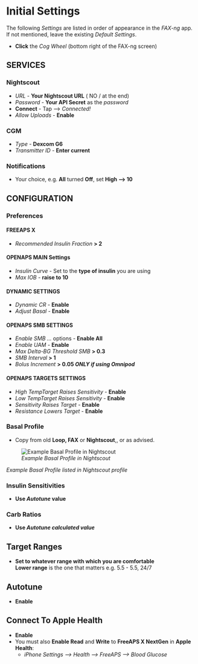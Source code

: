 # Initial Settings

The following *Settings* are listed in order of appearance in the *FAX-ng* app.  
If not mentioned, leave the existing _Default Settings_.

- **Click** the _Cog Wheel_ (bottom right of the FAX-ng screen)

## SERVICES

### Nightscout
- *URL* - **Your Nightscout URL** ( NO / at the end)
- *Password* -  **Your API Secret** as the *password*
- **Connect** - Tap --> *Connected!*
- *Allow Uploads* - **Enable**

### CGM
- *Type* - **Dexcom G6**
- *Transmitter ID* - **Enter current**

### Notifications
- Your choice, e.g. **All** turned **Off**, set **High ---> 10**

## CONFIGURATION

### Preferences

#### FREEAPS X
- *Recommended Insulin Fraction* **> 2**

#### OPENAPS MAIN Settings
- *Insulin Curve* - Set to the **type of insulin** you are using
- *Max IOB* - **raise to 10**

#### DYNAMIC SETTINGS
- *Dynamic CR* - **Enable**
- *Adjust Basal* - **Enable**

#### OPENAPS SMB SETTINGS
- *Enable SMB ...* options - **Enable All**
- *Enable UAM* - **Enable**
- *Max Delta-BG Threshold SMB* **> 0.3**
- *SMB Interval* **> 1**
- *Bolus Increment* **> 0.05 *ONLY if using Omnipod***

#### OPENAPS TARGETS SETTINGS
- *High TempTarget Raises Sensitivity* - **Enable**
- *Low TempTarget Raises Sensitivity* - **Enable**
- *Sensitivity Raises Target* - **Enable**
- *Resistance Lowers Target* - **Enable**

### Basal Profile
- Copy from old **Loop, FAX** or **Nightscout**,, or as advised.

![_Example Basal Profile in Nightscout_](images/example_basal_profile.png)
<figcaption>_Example Basal Profile listed in Nightscout profile_</figcaption>

### Insulin Sensitivities
- **Use _Autotune_ value**

### Carb Ratios
- **Use _Autotune calculated value_**

## Target Ranges
- **Set to whatever range with which you are comfortable**  
**Lower range** is the one that matters e.g. 5.5 - 5.5, 24/7

## Autotune 
- **Enable**

## Connect To Apple Health
- **Enable**
- You must also **Enable Read** and **Write** to **FreeAPS X NextGen** in **Apple Health**:
  - _iPhone Settings --> Health --> FreeAPS --> Blood Glucose_




